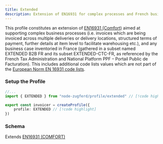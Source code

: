 ```yaml
---
title: Extended
description: Extension of EN16931 for complex processes and French business cases.
---
```



This profile constitutes an extension of [EN16931 (Comfort)](/docs/profiles/en16931)
aimed at supporting complex business processes (i.e. invoices which are being invoiced across
multiple deliveries or delivery locations, structured terms of payment, further details at item level to
facilitate warehousing etc.), and any business case inventoried in France (gathered in a subset named
EXTENDED B2B FR and its subset EXTENDED-CTC-FR, as referenced by the French Tax Administration
and National Platform PPF – Portail Public de Facturation). This includes additional code lists values
which are not part of the [European Norm EN 16931 code lists](https://ec.europa.eu/digital-building-blocks/sites/display/DIGITAL/Registry+of+supporting+artefacts+to+implement+EN16931).

### Setup the Profile

```ts title="invoicer.ts"
//...
import { EXTENDED } from "node-zugferd/profile/extended" // [!code highlight]

export const invoicer = createProfile({
    profile: EXTENDED // [!code highlight]
})
```

### Schema

Extends [EN16931 (COMFORT)](/docs/profiles/en16931)

<ProfileTree schema={EXTENDED.schema} />